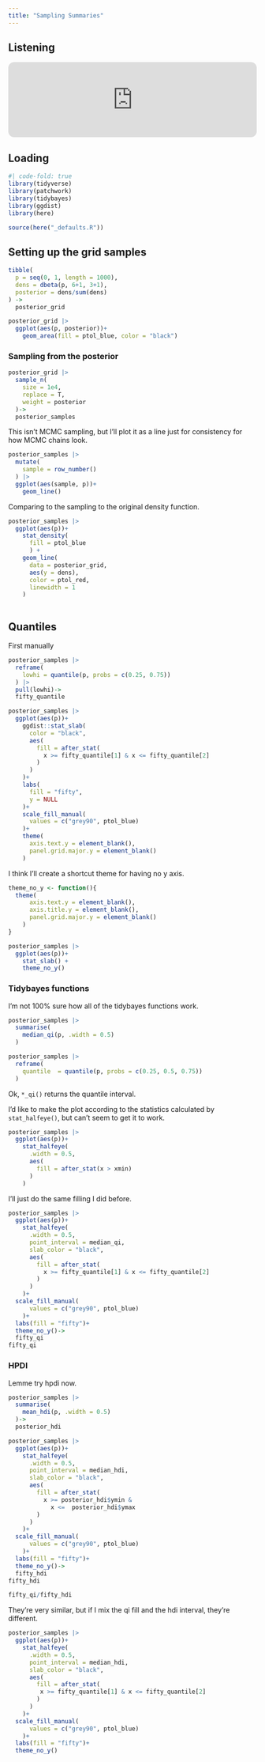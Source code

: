 ```yaml
---
title: "Sampling Summaries"
---
```


::: callout-note
## Listening

<iframe style="border-radius:12px" src="https://open.spotify.com/embed/track/2wVkNt9Z1IYHirENKvmkto?utm_source=generator" width="100%" height="152" frameBorder="0" allowfullscreen allow="autoplay; clipboard-write; encrypted-media; fullscreen; picture-in-picture" loading="lazy">

</iframe>
:::

## Loading

```r
#| code-fold: true
library(tidyverse)
library(patchwork)
library(tidybayes)
library(ggdist)
library(here)

source(here("_defaults.R"))
```

## Setting up the grid samples

```r
tibble(
  p = seq(0, 1, length = 1000),
  dens = dbeta(p, 6+1, 3+1),
  posterior = dens/sum(dens)
) ->
  posterior_grid
```

```r
posterior_grid |> 
  ggplot(aes(p, posterior))+
    geom_area(fill = ptol_blue, color = "black")
```

### Sampling from the posterior

```r
posterior_grid |> 
  sample_n(
    size = 1e4,
    replace = T,
    weight = posterior
  )->
  posterior_samples
```

This isn't MCMC sampling, but I'll plot it as a line just for consistency for how MCMC chains look.

```r
posterior_samples |> 
  mutate(
    sample = row_number()
  ) |> 
  ggplot(aes(sample, p))+
    geom_line()
```

Comparing to the sampling to the original density function.

```r
posterior_samples |> 
  ggplot(aes(p))+
    stat_density(
      fill = ptol_blue
      ) +
    geom_line(
      data = posterior_grid,
      aes(y = dens),
      color = ptol_red,
      linewidth = 1
    )
    
```

## Quantiles

First manually

```r
posterior_samples |> 
  reframe(
    lowhi = quantile(p, probs = c(0.25, 0.75))
  ) |> 
  pull(lowhi)->
  fifty_quantile
```

```r
posterior_samples |> 
  ggplot(aes(p))+
    ggdist::stat_slab(
      color = "black",
      aes(
        fill = after_stat(
          x >= fifty_quantile[1] & x <= fifty_quantile[2]
        )
      )
    )+
    labs(
      fill = "fifty",
      y = NULL
    )+
    scale_fill_manual(
      values = c("grey90", ptol_blue)
    )+
    theme(
      axis.text.y = element_blank(),
      panel.grid.major.y = element_blank()
    )
```

I think I'll create a shortcut theme for having no y axis.

```r
theme_no_y <- function(){
  theme(
      axis.text.y = element_blank(),
      axis.title.y = element_blank(),
      panel.grid.major.y = element_blank()
    )
}
```

```r
posterior_samples |> 
  ggplot(aes(p))+
    stat_slab() +
    theme_no_y()
```

### Tidybayes functions

I'm not 100% sure how all of the tidybayes functions work.

```r
posterior_samples |> 
  summarise(
    median_qi(p, .width = 0.5)
  )
```

```r
posterior_samples |> 
  reframe(
    quantile  = quantile(p, probs = c(0.25, 0.5, 0.75))
  )
```

Ok, `*_qi()` returns the quantile interval.

I'd like to make the plot according to the statistics calculated by `stat_halfeye()`, but can't seem to get it to work.

```r
posterior_samples |> 
  ggplot(aes(p))+
    stat_halfeye(
      .width = 0.5,
      aes(
        fill = after_stat(x > xmin)
      )
    )
```

I'll just do the same filling I did before.

```r
posterior_samples |> 
  ggplot(aes(p))+
    stat_halfeye(
      .width = 0.5,
      point_interval = median_qi,
      slab_color = "black",
      aes(
        fill = after_stat(
          x >= fifty_quantile[1] & x <= fifty_quantile[2]
        )
      )
    )+
  scale_fill_manual(
      values = c("grey90", ptol_blue)
    )+
  labs(fill = "fifty")+
  theme_no_y()->
  fifty_qi
fifty_qi
```

### HPDI

Lemme try hpdi now.

```r
posterior_samples |> 
  summarise(
    mean_hdi(p, .width = 0.5)
  )->
  posterior_hdi
```

```r
posterior_samples |> 
  ggplot(aes(p))+
    stat_halfeye(
      .width = 0.5,
      point_interval = median_hdi,
      slab_color = "black",
      aes(
        fill = after_stat(
          x >= posterior_hdi$ymin & 
            x <=  posterior_hdi$ymax
        )
      )
    )+
  scale_fill_manual(
      values = c("grey90", ptol_blue)
    )+
  labs(fill = "fifty")+
  theme_no_y()->
  fifty_hdi
fifty_hdi
```

```r
fifty_qi/fifty_hdi
```

They're very similar, but if I mix the qi fill and the hdi interval, they're different.

```r
posterior_samples |> 
  ggplot(aes(p))+
    stat_halfeye(
      .width = 0.5,
      point_interval = median_hdi,
      slab_color = "black",
      aes(
        fill = after_stat(
         x >= fifty_quantile[1] & x <= fifty_quantile[2]
        )
      )
    )+
  scale_fill_manual(
      values = c("grey90", ptol_blue)
    )+
  labs(fill = "fifty")+
  theme_no_y()
```
